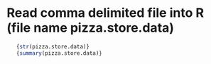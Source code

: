 Read comma delimited file into R  (file name pizza.store.data)
========================================================
```r
   {str(pizza.store.data)} 
   {summary(pizza.store.data)}

```

